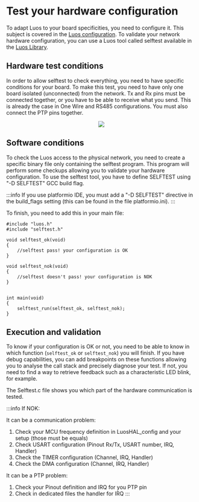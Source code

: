 # Test your hardware configuration

To adapt Luos to your board specificities, you need to configure it. This subject is covered in the [Luos configuration](./mcu).
To validate your network hardware configuration, you can use a Luos tool called selftest available in the <a href="https://github.com/Luos-io/luos_engine/tree/main/network/robus/selftest" target="_blank" rel="external nofollow">Luos Library<IconExternalLink width="10"></IconExternalLink></a>.

## Hardware test conditions

In order to allow selftest to check everything, you need to have specific conditions for your board.
To make this test, you need to have only one board isolated (unconnected) from the network.
Tx and Rx pins must be connected together, or you have to be able to receive what you send. This is already the case in One Wire and RS485 configurations.
You must also connect the PTP pins together.

<div align="center">
  <Image
    src="/img/selftest_connection.svg"
    darkSrc="/img/selftest_connection-dark.svg"
  />
</div>

## Software conditions

To check the Luos access to the physical network, you need to create a specific binary file only containing the selftest program. This program will perform some checkups allowing you to validate your hardware configuration.
To use the selftest tool, you have to define SELFTEST using "-D SELFTEST" GCC build flag.

:::info
If you use platformio IDE, you must add a "-D SELFTEST" directive in the build_flags setting (this can be found in the file platformio.ini).
:::

To finish, you need to add this in your main file:

```AsciiDoc
#include "luos.h"
#include "selftest.h"

void selftest_ok(void)
{
    //selftest pass! your configuration is OK
}

void selftest_nok(void)
{
    //selftest doesn't pass! your configuration is NOK
}


int main(void)
{
    selftest_run(selftest_ok, selftest_nok);
}
```

## Execution and validation

To know if your configuration is OK or not, you need to be able to know in which function (`selftest_ok` or `selftest_nok`) you will finish.
If you have debug capabilities, you can add breakpoints on these functions allowing you to analyse the call stack and precisely diagnose your test.
If not, you need to find a way to retrieve feedback such as a characteristic LED blink, for example.

The Selftest.c file shows you which part of the hardware communication is tested.

:::info
If NOK:

It can be a communication problem:

1. Check your MCU frequency definition in LuosHAL_config and your setup (those must be equals)
2. Check USART configuration (Pinout Rx/Tx, USART number, IRQ, Handler)
3. Check the TIMER configuration (Channel, IRQ, Handler)
4. Check the DMA configuration (Channel, IRQ, Handler)

It can be a PTP problem:

1. Check your Pinout definition and IRQ for you PTP pin
2. Check in dedicated files the handler for IRQ
   :::
